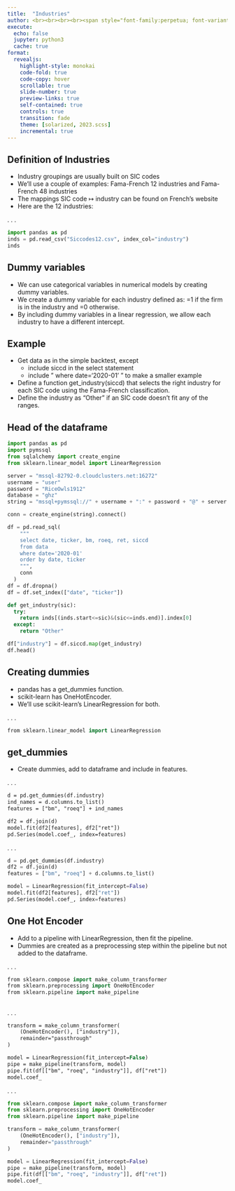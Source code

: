 ```yaml
---
title:  "Industries"
author: <br><br><br><br><span style="font-family:perpetua; font-variant:small-caps; color:#606060;">Kerry Back</span><br><br><img src="RiceBusiness-transparent-logo-sm.png"  height=80>
execute:
  echo: false
  jupyter: python3
  cache: true
format: 
  revealjs:
    highlight-style: monokai
    code-fold: true
    code-copy: hover
    scrollable: true
    slide-number: true
    preview-links: true
    self-contained: true
    controls: true
    transition: fade
    theme: [solarized, 2023.scss]
    incremental: true
---
```


## Definition of Industries

- Industry groupings are usually built on SIC codes
- We'll use a couple of examples: Fama-French 12 industries and Fama-French 48 industries
- The mappings SIC code $\mapsto$ industry can be found on French's website
- Here are the 12 industries:

. . .

```python
import pandas as pd
inds = pd.read_csv("Siccodes12.csv", index_col="industry")
inds
```

## Dummy variables

- We can use categorical variables in numerical models by creating dummy variables.
- We create a dummy variable for each industry defined as: =1 if the firm is in the industry and =0 otherwise.
- By including dummy variables in a linear regression, we allow each industry to have a different intercept.

## Example

- Get data as in the simple backtest, except
  - include siccd in the select statement 
  - include " where date='2020-01' " to make a smaller example
- Define a function get_industry(siccd) that selects the right industry for each SIC code using the Fama-French classification.
- Define the industry as "Other" if an SIC code doesn't fit any of the ranges.

## Head of the dataframe

```python
import pandas as pd
import pymssql
from sqlalchemy import create_engine
from sklearn.linear_model import LinearRegression

server = "mssql-82792-0.cloudclusters.net:16272"
username = "user"
password = "RiceOwls1912" 
database = "ghz"
string = "mssql+pymssql://" + username + ":" + password + "@" + server + "/" + database

conn = create_engine(string).connect()

df = pd.read_sql(
    """
    select date, ticker, bm, roeq, ret, siccd
    from data
    where date='2020-01'
    order by date, ticker
    """,
    conn
  )
df = df.dropna()
df = df.set_index(["date", "ticker"])

def get_industry(sic):
  try:
    return inds[(inds.start<=sic)&(sic<=inds.end)].index[0]
  except:
    return "Other"

df["industry"] = df.siccd.map(get_industry)
df.head()
```

## Creating dummies

- pandas has a get_dummies function.
- scikit-learn has OneHotEncoder.
- We'll use scikit-learn's LinearRegression for both.

. . .

```.p
from sklearn.linear_model import LinearRegression
```

## get_dummies

- Create dummies, add to dataframe and include in features.

. . .

```.p
d = pd.get_dummies(df.industry)
ind_names = d.columns.to_list()
features = ["bm", "roeq"] + ind_names

df2 = df.join(d)
model.fit(df2[features], df2["ret"])
pd.Series(model.coef_, index=features)
```

. . .

```python
d = pd.get_dummies(df.industry)
df2 = df.join(d)
features = ["bm", "roeq"] + d.columns.to_list()

model = LinearRegression(fit_intercept=False)
model.fit(df2[features], df2["ret"])
pd.Series(model.coef_, index=features)
```

## One Hot Encoder

- Add to a pipeline with LinearRegression, then fit the pipeline.
- Dummies are created as a preprocessing step within the pipeline but not added to the dataframe.

. . .

```.p
from sklearn.compose import make_column_transformer
from sklearn.preprocessing import OneHotEncoder
from sklearn.pipeline import make_pipeline
```

##

. . .

```.p
transform = make_column_transformer(
    (OneHotEncoder(), ["industry"]),
    remainder="passthrough"
)

model = LinearRegression(fit_intercept=False)
pipe = make_pipeline(transform, model)
pipe.fit(df[["bm", "roeq", "industry"]], df["ret"])
model.coef_
```

. . .

```python
from sklearn.compose import make_column_transformer
from sklearn.preprocessing import OneHotEncoder
from sklearn.pipeline import make_pipeline

transform = make_column_transformer(
    (OneHotEncoder(), ["industry"]),
    remainder="passthrough"
)

model = LinearRegression(fit_intercept=False)
pipe = make_pipeline(transform, model)
pipe.fit(df[["bm", "roeq", "industry"]], df["ret"])
model.coef_
```

